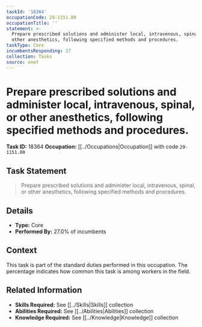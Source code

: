 ```yaml
---
taskId: '18364'
occupationCode: 29-1151.00
occupationTitle: ''
statement: >-
  Prepare prescribed solutions and administer local, intravenous, spinal, or
  other anesthetics, following specified methods and procedures.
taskType: Core
incumbentsResponding: 27
collection: Tasks
source: onet
---
```

# Prepare prescribed solutions and administer local, intravenous, spinal, or other anesthetics, following specified methods and procedures.

**Task ID:** 18364
**Occupation:** [[../Occupations|Occupation]] with code `29-1151.00`

## Task Statement

> Prepare prescribed solutions and administer local, intravenous, spinal, or other anesthetics, following specified methods and procedures.

## Details

- **Type:** Core
- **Performed By:** 27.0% of incumbents

## Context

This task is part of the standard duties performed in this occupation. The percentage indicates how common this task is among workers in the field.

## Related Information

- **Skills Required:** See [[../Skills|Skills]] collection
- **Abilities Required:** See [[../Abilities|Abilities]] collection
- **Knowledge Required:** See [[../Knowledge|Knowledge]] collection
